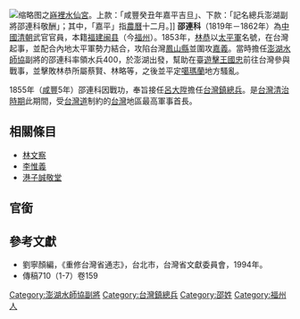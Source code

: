 [[File:嵵裡水仙宮_(15)利涉大川匾.jpg|缩略图]]之[[嵵裡水仙宮|嵵裡水仙宮]]。上款：「咸豐癸丑年嘉平吉旦」、下款：「記名總兵澎湖副將邵連科敬酬」；其中，「嘉平」指[[農曆|農曆]]十二月。]]
'''邵連科'''（1819年－1862年）為[[中國|中國]][[清朝|清朝]]武官官員，本籍[[福建|福建]][[闽县|闽县]]（今[[福州|福州]]）。1853年，[[林恭|林恭]]以[[太平軍|太平軍]]名號，在台灣起事，並配合內地太平軍勢力結合，攻陷台灣[[鳳山縣_(臺灣)|鳳山縣]]並圍攻[[嘉義市|嘉義]]。當時擔任[[澎湖水師協|澎湖水師協]]副將的邵連科率領水兵400，於澎湖出發，幫助在臺[[游擊_(官名)|遊擊]][[王國忠_(清朝)|王國忠]]前往台灣參與戰事，並擊敗林恭所屬蔡賢、林略等，之後並平定[[噶瑪蘭|噶瑪蘭]]地方騷亂。

1855年（[[咸豐|咸豐]]5年）邵連科因戰功，奉旨接任[[呂大陞|呂大陞]]擔任[[台灣鎮|台灣鎮]][[總兵|總兵]]。是[[台灣清治時期|台灣清治時期]]此期間，受[[台灣道|台灣道]]制約的[[台灣|台灣]]地區最高軍事首長。



==相關條目==
*[[林文察|林文察]]
*[[李惟義|李惟義]]
*[[誠敬堂|港子誠敬堂]]

== 官銜 ==
{{start box}}
{{s-before|[[王國忠_(清朝)|王國忠]]}}
{{s-title|[[澎湖水師協|澎湖水師協]][[副將|副將]]|1853年上任}}
{{s-after|[[韓嘉謨|韓嘉謨]]}}
{{end box}}
{{start box}}
{{s-before|[[呂大陞|呂大陞]]}}
{{s-title|[[台灣鎮總兵|台灣鎮總兵]]|1855年上任}}
{{s-after|[[林向榮|林向榮]]}}
{{end box}}

==參考文獻==
*劉寧顏編，《重修台灣省通志》，台北市，台灣省文獻委員會，1994年。
*傳稿710（1-7）卷159

[[Category:澎湖水師協副將|Category:澎湖水師協副將]]
[[Category:台灣鎮總兵|Category:台灣鎮總兵]]
[[Category:邵姓|Category:邵姓]]
[[Category:福州人|Category:福州人]]